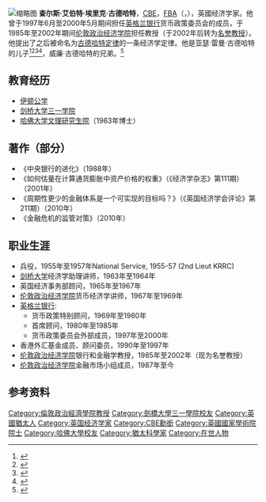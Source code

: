 [[File:Charles_Goodhart_delives_the_2012_Long_Finance_conference_keynote_speech.JPG|缩略图]]
'''查尔斯·艾伯特·埃里克·古德哈特'''，[[英帝國司令勳章|CBE]]，[[英國國家學術院|FBA]]（{{lang-en|Charles Albert Eric Goodhart}}，{{bd|1936年|10月23日|||Goodhart, Charles}}），英國经济学家。他曾于1997年6月至2000年5月期间担任[[英格兰银行|英格兰银行]]货币政策委员会的成员，于1985年至2002年期间[[伦敦政治经济学院|伦敦政治经济学院]]担任教授（于2002年后转为[[名誉教授|名誉教授]]）。他提出了之后被命名为[[古德哈特定律|古德哈特定律]]的一条经济学定律。他是亚瑟·雷曼·古德哈特的儿子<ref name="ise">{{Cite web|url=http://www.lse.ac.uk/RESEARCHANDEXPERTISE/EXPERTS/profile.aspx?KeyValue=c.a.goodhart%40lse.ac.uk|title=> Goodhart, Charles|accessdate=14 November 2013|publisher=lse.ac.uk}}</ref><ref name="economics">{{Cite web|url=http://ineteconomics.org/people/charles-goodhart|title=Charles Goodhart|accessdate=14 November 2013|publisher=ineteconomics.org}}</ref><ref name="goodhart">{{Cite web|url=http://www.voxeu.org/person/charles-ae-goodhart|title=Charles A.E. Goodhart|accessdate=14 November 2013|publisher=voxeu.org}}</ref><ref name="bloomberg">{{Cite web|url=http://topics.bloomberg.com/charles-goodhart/|title=Charles Goodhart|accessdate=14 November 2013|publisher=topics.bloomberg.com}}</ref>，威廉·古德哈特的兄弟。<ref name="Modern Law Review">{{Cite news|url=http://onlinelibrary.wiley.com/doi/10.1111/1468-2230.00063/pdf|title=Economics and the Law: Too Much One-Way Traffic?|date=1997|accessdate=8 April 2015|volume=60|author=Charles Goodhart|journal=Modern Law Review}}</ref>

== 教育经历 ==
* [[伊顿公学|伊顿公学]]
* [[剑桥大学三一学院|剑桥大学三一学院]]
* [[哈佛大学|哈佛大学文理研究生院]]（1963年博士）

== 著作（部分） ==
* 《中央银行的进化》（1988年）
* 《如何估量在计算通货膨胀中资产价格的权重》（《经济学杂志》第111期）（2001年）
* 《周期性更少的金融体系是一个可实现的目标吗？》（《英国经济学会评论》第211期）（2010年）
* 《金融危机的监管对策》（2010年）

== 职业生涯 ==
* 兵役，1955年至1957年National Service, 1955-57 (2nd Lieut KRRC)  
* [[剑桥大学|剑桥大学]]经济学助理讲师，1963年至1964年
* 英国经济事务部顾问，1965年至1967年
* [[伦敦政治经济学院|伦敦政治经济学院]]货币经济学讲师，1967年至1969年
* [[英格兰银行|英格兰银行]]:
** 货币政策特别顾问，1969年至1980年
** 首席顾问，1980年至1985年
** 货币政策委员会外部成员，1997年至2000年
* 香港外汇基金成员、顾问委员，1990年至1997年
* [[伦敦政治经济学院|伦敦政治经济学院]]银行和金融学教授，1985年至2002年（现为名誉教授）
* [[伦敦政治经济学院|伦敦政治经济学院]]金融市场小组成员，1987年至今

== 参考资料 ==
{{Reflist}}
{{DEFAULTSORT:Goodhart, Charles}}
[[Category:倫敦政治經濟學院教授|Category:倫敦政治經濟學院教授]]
[[Category:劍橋大學三一學院校友|Category:劍橋大學三一學院校友]]
[[Category:英國猶太人|Category:英國猶太人]]
[[Category:英国经济学家|Category:英国经济学家]]
[[Category:CBE勳銜|Category:CBE勳銜]]
[[Category:英國國家學術院院士|Category:英國國家學術院院士]]
[[Category:哈佛大學校友|Category:哈佛大學校友]]
[[Category:猶太科學家|Category:猶太科學家]]
[[Category:在世人物|Category:在世人物]]